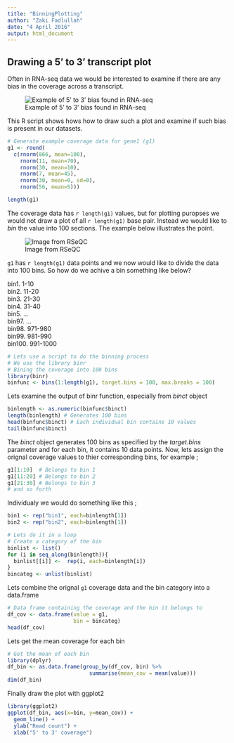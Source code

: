 ```yaml
---
title: "BinningPlotting"
author: "Zaki Fadlullah"
date: "4 April 2016"
output: html_document
---
```


## Drawing a 5' to 3' transcript plot

Often in RNA-seq data we would be interested to examine if there are any bias in the coverage across a transcript. 

![Example of 5' to 3' bias found in RNA-seq](figures/nrg2484-f3.jpg)

This R script shows hows how to draw such a plot and examine if such bias is present in our datasets.


```r
# Generate example coverage data for gene1 (g1)
g1 <- round(
  c(rnorm(866, mean=100),
    rnorm(11, mean=70),
    rnorm(30, mean=10),
    rnorm(7, mean=45),
    rnorm(30, mean=0, sd=0),
    rnorm(56, mean=5)))

length(g1)
```

The coverage data has `r length(g1)` values, but for plotting puropses we would not draw a plot of all `r length(g1)` base pair. Instead we would like to  *bin* the value into 100 sections. The example below illustrates the point.

![Image from RSeQC](figures/geneBody_workflow.png)

`g1` has `r length(g1)` data points and we now would like to divide the data into 100 bins. So how do we achive a bin something like below? 


bin1. 1-10  
bin2. 11-20  
bin3. 21-30  
bin4. 31-40  
bin5. ...  
bin97. ...  
bin98. 971-980  
bin99. 981-990  
bin100. 991-1000  


```r
# Lets use a script to do the binning process 
# We use the library binr
# Bining the coverage into 100 bins
library(binr)
binfunc <- bins(1:length(g1), target.bins = 100, max.breaks = 100)
```

Lets examine the output of binr function, especially from *binct* object

```r
binlength <- as.numeric(binfunc$binct) 
length(binlength) # Generates 100 bins
head(binfunc$binct) # Each individual bin contains 10 values
tail(binfunc$binct)
```

The *binct* object generates 100 bins as specified by the *target.bins* parameter and for each bin, it contains 10 data points. Now, lets assign the orignal coverage values to thier corresponding bins, for example ;

```r
g1[1:10]  # Belongs to bin 1
g1[11:20] # Belongs to bin 2
g1[21:30] # Belongs to bin 3
# and so forth
```

Individualy we would do something like this ;

```r
bin1 <- rep("bin1", each=binlength[1])
bin2 <- rep("bin2", each=binlength[1])
```


```r
# Lets do it in a loop
# Create a category of the bin
binlist <- list()
for (i in seq_along(binlength)){
  binlist[[i]] <-  rep(i, each=binlength[i])
}
bincateg <- unlist(binlist)
```

Lets combine the orignal `g1` coverage data and the bin category into a data.frame
```r
# Data frame containing the coverage and the bin it belongs to
df_cov <- data.frame(value = g1,
                     bin = bincateg)
head(df_cov)
```


Lets get the mean coverage for each bin

```r
# Get the mean of each bin
library(dplyr)
df_bin <- as.data.frame(group_by(df_cov, bin) %>% 
                          summarise(mean_cov = mean(value)))
dim(df_bin) 
```


Finally draw the plot with ggplot2

```r
library(ggplot2)
ggplot(df_bin, aes(x=bin, y=mean_cov)) +
  geom_line() + 
  ylab("Read count") +
  xlab("5' to 3' coverage")
```




